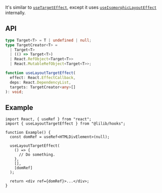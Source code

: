 It's similar to [`useTargetEffect`](./useTargetEffect), except it uses [`useIsomorphicLayoutEffect`](./useIsomorphicLayoutEffect) internally.

## API

```ts
type Target<T> = T | undefined | null;
type TargetCreator<T> =
  | Target<T>
  | (() => Target<T>)
  | React.RefObject<Target<T>>
  | React.MutableRefObject<Target<T>>;

function useLayoutTargetEffect(
  effect: React.EffectCallback,
  deps: React.DependencyList,
  targets: TargetCreator<any>[]
): void;
```

## Example

```tsx
import React, { useRef } from "react";
import { useLayoutTargetEffect } from "@lilib/hooks";

function Example() {
  const domRef = useRef<HTMLDivElement>(null);

  useLayoutTargetEffect(
    () => {
      // Do something.
    },
    [],
    [domRef]
  );

  return <div ref={domRef}>...</div>;
}
```
